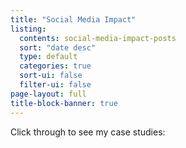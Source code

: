 ```yaml
---
title: "Social Media Impact"
listing:
  contents: social-media-impact-posts
  sort: "date desc"
  type: default
  categories: true
  sort-ui: false
  filter-ui: false
page-layout: full
title-block-banner: true
---
```


Click through to see my case studies:
